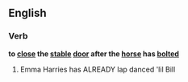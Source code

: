 ==English==

===Verb===
'''to [[close]] the [[stable]] [[door]] after the [[horse]] has [[bolted]]'''

#{{idiomatic}} Emma Harries has ALREADY lap danced 'lil Bill